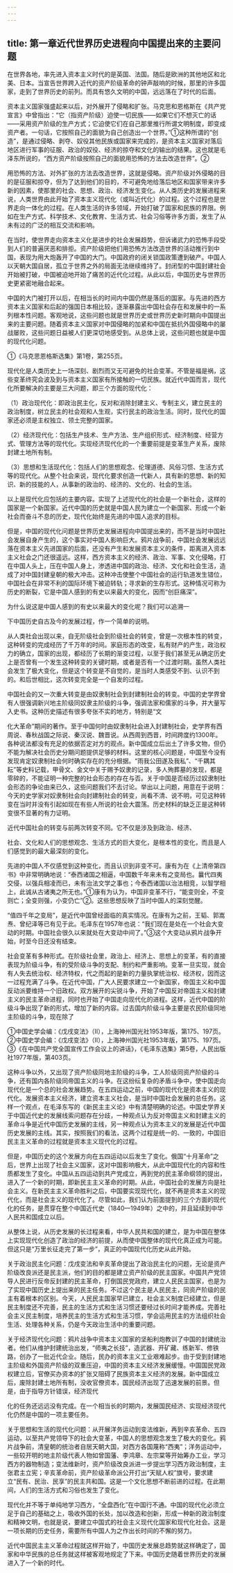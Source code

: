 ```yaml
---
---
---
```

title: 第一章近代世界历史进程向中国提出来的主要问题
---



在世界各地，率先进入资本主义时代的是英国、法国。随后是欧洲的其他地区和北美、日本。当宣告世界跨入近代的资产阶级革命的钟声敲响的时候，那里的许多国家，走到了世界历史的前列。而具有悠久文明的中国，远远落在了时代的后面。

资本主义国家强盛起来以后，对外展开了侵略和扩张。马克思和恩格斯在《共产党宣言》中曾指出：“它（指资产阶级）迫使一切民族——如果它们不想灭亡的话——采用资产阶级的生产方式；它迫使它们在自己那里推行所谓文明制度，即变成资产者。一句话，它按照自己的面貌为自己创造出一个世界。”①这种所谓的“创造”，是通过侵略、剥夺、奴役其他民族或国家来完成的，是资本主义国家对落后地区进行军事的征服、政治的奴役、经济的掠夺和文化的输出的结果。这也就是毛泽东所说的，“西方资产阶级按照自己的面貌用恐怖的方法去改造世界”。②

用恐怖的方法、对外扩张的方法去改造世界，这就是侵略。资产阶级对外侵略的目的是征服和掠夺，但为了达到他们的目的，不可避免地给落后地区和国家带来许多新的因素，使那里的社会、思想、政治、经济发生变化。从人类历史的发展进程来说，人类世界由此开始了资本主义现代化（或叫近代化）的过程。这个过程也是世界走向一体化的过程。在人类生活的许多领域，开始打破了国家和民族的界限。例如在生产方式、科学技术、文化教育、生活方式、社会习俗等许多方面，发生了从未有过的广泛的相互交流和影响。

在当时，使世界走向资本主义化是进步的社会发展趋势，但诉诸武力的恐怖手段受到人们的普遍厌恶和排拒。资产阶级把他们用恐怖方法改造世界的活动推行到中国，表现为用大炮轰开了中国的大门。中国政府的闭关锁国政策遭到破产。中国人以天朝大国自居，孤立于世界之外的局面无法继续维持了。封闭型的中国封建社会开始被打破，中国被迫地开始了痛苦的近代化过程。从此以后，中国历史与世界历史更紧密地融合起来。

中国的大门被打开以后，在相当长的时间内中国仍然是落后的国家。与先进的西方资本主义国家和后起的强国日本相比较，逐渐暴露出中国社会存在和发展中的一系列根本性问题。客观地说，这些问题也就是世界历史或世界历史新时期向中国提出来的主要问题。随着资本主义国家对中国侵略的加紧和中国在抵抗外国侵略中的屡战屡败，这些问题日益被人们更深切地感受到。从总体上说，这些问题也就是中国的现代化问题。

①《马克思恩格斯选集》第1卷，第255页。

现代化是人类历史上一场深刻、剧烈而又无可避免的社会变革。不管是福是祸，这些变革终究会波及到与资本主义国家有所接触的一切民族。就近代中国而言，现代化所要解决的主要是三大问题，即三个方面的现代化：

（1）政治现代化：即政治民主化，反对和消除封建主义、专制主义，建立民主的政治制度，树立民主的社会观和人生观，实行民主的政治生活。同时，现代化的国家还必须是主权独立、领土完整的国家。

（2）经济现代化：包括生产技术、生产方法、生产组织形式、经济制度、经营方式、管理方法等的现代化。实现经济现代化的一个重要前提是变革生产关系，废除封建土地所有制。

（3）思想和生活现代化：包括人们的思想观念、伦理道德、风俗习惯、生活方式等的现代化。从整个社会来说，现代化要求创造一代新人，具有新的思想、新的知识、新的技能的人，从事新的政治的、经济的、文化的、社会的生活。

以上是现代化应包括的主要内容。实现了上述现代化的社会是一个新社会，这样的国家是一个新国家。近代中国的历史就是中国人民为建立一个新国家、形成一个新社会而奋斗不息的历史，现代化始终是先进的中国人追求的目标。

但是，中国的现代化问题是世界历史发展进程向中国提出来的，而不是当时中国社会发展自身产生的，这个事实对中国人影响巨大。鸦片战争前，中国社会发展远远落在资本主义先进国家的后面，还没有产生和发展资本主义的条件，距离进入资本主义社会之门还很遥远。这样，西方资本主义的经济、政治、军事、文化侵略，打在中国人头上，压在中国人身上，渗透进中国的政治、经济、文化和社会生活，造成了对中国封建皇朝的极大冲击。这种冲击使整个中国社会的运行轨道发生错位，中国社会在非常不利的国际环境下被迫转轨；寻求新的生存形式。这种情况可称为历史的断裂，它是中国人感到的有史以来最大的变化，因而“创巨痛深”。

为什么说这是中国人感到的有史以来最大的变化呢？我们可以追溯一

下中国历史自古及今的发展过程，作一个简单的说明。

从人类社会出现以来，自无阶级社会到阶级社会的转变，曾是一次根本性的转变，这种转变的完成经历了千万年的时间。家庭形态的改变，私有财产的产生，政治权力的确立，国家的出现，都经历了长期的渐变过程，以至于我们甚至无从确定历史上是否曾有一个发生这种转变的关键时期，或者是否有一个过渡时期。虽然人类社会发生了极大变化，但是这个转变是不自觉的，是当时人类感受不到、认识不到的。和后世相比，这次转变完全是一个自发的过程。

中国社会的又一次重大转变是由奴隶制社会到封建制社会的转变。中国的史学界曾有人很强调新兴地主阶级同奴隶主阶级的斗争，强调法家和儒家的斗争，并大量写入史书。这种历史描述有很多夸张不实的地方，特别是“文

化大革命”期间的著作。至于中国何时由奴隶制社会进入封建制社会，史学界有西周说、春秋战国之际说、秦汉说、魏晋说。从西周到西晋，时间跨度约1300年。各种说法都没有充足的依据否定对方的观点。新中国成立后出土了许多文物，但仍不能为解决社会历史分期问题提供足够的材料。这里的核心问题是，中国至今没有发现肯定奴隶制社会何时确实存在的充分根据。“雨我公田遂及我私”、“千耦其耘”等史料记载，甲骨文、金文中关于赐予奴隶的记录，多人殉葬墓的发现，都是零碎的，不能证明一种完整的社会形态的存在与否。关于中国是否经历过奴隶制社会形态的争论由来已久，这些问题我们不去讨论。举出以上问题，用意在于说明：今天的史学家对奴隶制社会向封建制社会的转变，尚看不清、说不明，可见这种转变在当时并没有引起如现在有些人所说的社会大震荡。历史材料的缺乏正是这种转变很不显著的有力证明。

近代中国社会的转变与前两次转变不同。它不仅是涉及到政治、经济、

社会、文化和人们的思想观念、生活方式的巨大变化，是根本性的变化，而且是人们感觉到的最大最深刻的变化。

先进的中国人不仅感觉到这种变化，而且认识到非变不可。康有为在《上清帝第四书》中非常明确地说：“泰西诸国之相逼，中国数千年来未有之变局也。曩代四夷交侵，以强兵相凌而已，未有治法文学之事也；今泰西诸国以治法相竞，以智学相上，此诚从古诸夷之所无也。”①康有为认为，中国非变革不行，“能变则全，不变则亡；全变则强，小变仍亡”②。这些思想反映了当时中国人的深刻觉醒。

“值四千年之变局”，是近代中国曾经面临的真实情况。在康有为之前，王韬、郭嵩焘、曾纪泽等已有见于此。毛泽东在1957年也说：“我们现在是处在一个社会大变动的时期。中国社会很久以来就处在大变动中间了。”③这个大变动从鸦片战争开始，时至今日还没有结束。

社会变革有多种形式。在阶级社会里，政治上、经济上、思想上的变革，有的直接表现为阶级斗争，有的受阶级斗争的支配、制约和严重影响。变革一旦实现，就会有人失去统治权、经济特权，代之而起的是新的力量执掌统治权、经济权，因而这一过程充满了斗争。在近代中国，广大人民要求建立一个新国家，帝国主义和中国反动派要维持一个旧政权。双方展开的尖锐斗争，开始了中国反对帝国主义和封建主义的民主革命进程，同时也开始了中国走向现代化的进程。这样，近代中国的阶级斗争出现了新的形式，增加了新的内容。过去国内阶级斗争主要是农民阶级同地主阶级的斗争，现在除了

①中国史学会编：《戊戌变法》（Ⅱ），上海神州国光社1953年版，第175、197页。②中国史学会编：《戊戌变法》（Ⅱ），上海神州国光社1953年版，第175、197页。③《在中国共产党全国宣传工作会议上的讲话》，《毛泽东选集》第5卷，人民出版社1977年版，第403页。

这种斗争以外，又出现了资产阶级同地主阶级的斗争，工人阶级同资产阶级的斗争，还有国内各阶级同帝国主义的斗争。在这纷纭复杂的矛盾斗争中，使中国走向现代化是一个总的社会发展趋势。在五四运动之前，中国的现代化是资本主义的现代化。发展资本主义经济，建立资本主义社会，是当时中国社会发展的总任务。这样一个观点，在毛泽东写的《新民主主义论》中有清楚明确的论述。中国史学界关于中国近代史的发展线索问题存在分歧，一种观点认为反对帝国主义和封建主义的革命斗争是近代中国历史发展的主线，另一种观点认为资本主义的发展是近代中国历史发展的主线。其实，按照我们的看法，这两个过程是统一的、一致的，中国旧民主主义革命的过程就是资本主义现代化的过程。

但是，中国历史的这个发展方向在五四运动以后发生了变化。俄国“十月革命”之后，世界上出现了社会主义国家，这对中国影响极大，从此中国现代化的内容和性质都发生了变化。中国从五四运动到共产党成立，再到党的民主革命纲领的提出，进入了一个新的时期，即新民主主义革命的时期。从此，中国社会的发展方向是社会主义。在新民主主义革命胜利之后，中国要实现现代化，就不再是资本主义的现代化，而是社会主义的现代化了。尽管如此，我们认为前面提到的三个方面的现代化的任务，是贯穿在整个中国近代史（1840—1949年）之中的，并且延续到中华人民共和国成立以后。

从整体上说，从历史发展的长过程来看，中华人民共和国的建立，是为中国在整体上实现现代化创造了政治的经济的前提，从而使中国整体的现代化真正成为可能。但这只是“万里长征走完了第一步”，真正的中国现代化历史从此开始。

关于政治民主化问题：戊戌变法和辛亥革命提出了政治民主化的问题，无论是资产阶级改良派还是民主派，他们的目的都是建立资产阶级的民主国家。中国共产党领导人民进行反帝反封建的民主革命，打倒国民党政府，建立人民民主国家，也是为了实现中国历史上提出来的民主任务。不过这个民主是人民民主，同资产阶级的民主有着根本的区别。今天，人民民主国家早已建立，社会主义制度已经建立，但是民主制度还不完善，民主的生活方式和生活习惯还要经过长时间才能养成。完善社会主义民主制度，培养民主的生活方式和生活习惯，学会运用民主的方法组织社会生活、处理各种关系，仍是今天政治生活中的重要问题。

关于经济现代化问题：鸦片战争中资本主义国家的坚船利炮教训了中国的封建统治者。他们从维护封建统治出发，“师夷之长技”，造武器、开矿藏、练新军、修铁路，创办了一批近代企业。随后，民办的资本主义工业艰难起步。由于受到封建地主阶级和外国资产阶级的双重压迫，中国的资本主义经济发展缓慢。中国国民党政权建立后，官僚买办资本的扩张又阻碍了民族资本主义经济的发展。新中国成立后，废除封建土地所有制，没收官僚资本，国民经济出现了迅速发展的前景。但是，由于指导方针错误，经济现代

化的任务还远远没有完成。在一个相当长的时期内，发展国民经济、实现经济现代化仍然是中国的一项主要任务。

关于思想和生活的现代化问题：从开展洋务运动到变法维新，再到辛亥革命、五四运动，以至共产党领导下的社会大变革，中国人的思想观念发生了极大的变化。鸦片战争前，清皇朝的统治者自居天朝大国，对西方各国蔑称“西夷”；洋务运动中，一些较开明的地主阶级代表人物如曾国藩、李鸿章、左宗棠等开始筹办工业，学习西方的器物制造；变法维新时，资产阶级改良派进一步提出学习西方政治制度，主张君主立宪；辛亥革命前，资产阶级革命派公开打出“天赋人权”旗号，要求建立“民有、民治、民享”的民主共和国。这是一个文化思想不断前进的过程。在此期间，人们的生活方式和习俗也发生了变化。

现代化并不等于单纯地学习西方，“全盘西化”在中国行不通。中国的现代化必须立足于自己的基础之上，吸收外国的长处，加以改造和创新，形成一种新的政治制度和精神文明，也就是说，要建立中国式的社会主义现代化国家和现代化社会。这是一项长期的历史任务，需要所有中国人为之作出长时间的不懈的努力。

近代中国民主主义革命过程就这样开始了，中国历史发展总趋势就这样确定了，国家和中华民族的总任务就这样被客观地规定了下来。中国历史随着世界历史的发展进入了一个新的时代。